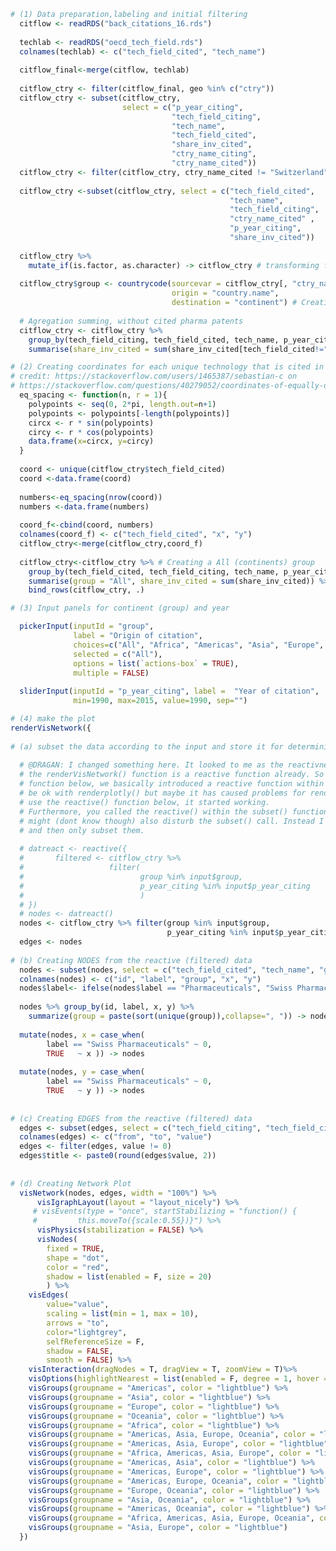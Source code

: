 ```r

# (1) Data preparation,labeling and initial filtering
  citflow <- readRDS("back_citations_16.rds")
  
  techlab <- readRDS("oecd_tech_field.rds")
  colnames(techlab) <- c("tech_field_cited", "tech_name")
  
  citflow_final<-merge(citflow, techlab)
  
  citflow_ctry <- filter(citflow_final, geo %in% c("ctry"))
  citflow_ctry <- subset(citflow_ctry, 
                         select = c("p_year_citing", 
                                    "tech_field_citing", 
                                    "tech_name",
                                    "tech_field_cited", 
                                    "share_inv_cited", 
                                    "ctry_name_citing", 
                                    "ctry_name_cited"))
  citflow_ctry <- filter(citflow_ctry, ctry_name_cited != "Switzerland" & ctry_name_citing=="Switzerland")
  
  citflow_ctry <-subset(citflow_ctry, select = c("tech_field_cited", 
                                                 "tech_name", 
                                                 "tech_field_citing",
                                                 "ctry_name_cited" ,
                                                 "p_year_citing",
                                                 "share_inv_cited"))
  
  citflow_ctry %>% 
    mutate_if(is.factor, as.character) -> citflow_ctry # transforming factors into characters
  
  citflow_ctry$group <- countrycode(sourcevar = citflow_ctry[, "ctry_name_cited"],
                                    origin = "country.name",
                                    destination = "continent") # Creating continent var (group)
  
  # Agregation summing, without cited pharma patents
  citflow_ctry <- citflow_ctry %>% 
    group_by(tech_field_citing, tech_field_cited, tech_name, p_year_citing, group) %>% 
    summarise(share_inv_cited = sum(share_inv_cited[tech_field_cited!="16"], na.rm = TRUE)) 

# (2) Creating coordinates for each unique technology that is cited in a c
# credit: https://stackoverflow.com/users/1465387/sebastian-c on
# https://stackoverflow.com/questions/40279052/coordinates-of-equally-distanced-n-points-on-a-circle-in-r
  eq_spacing <- function(n, r = 1){
    polypoints <- seq(0, 2*pi, length.out=n+1)
    polypoints <- polypoints[-length(polypoints)]
    circx <- r * sin(polypoints)
    circy <- r * cos(polypoints)
    data.frame(x=circx, y=circy)
  }
  
  coord <- unique(citflow_ctry$tech_field_cited)
  coord <-data.frame(coord)
  
  numbers<-eq_spacing(nrow(coord))
  numbers <-data.frame(numbers)
  
  coord_f<-cbind(coord, numbers)
  colnames(coord_f) <- c("tech_field_cited", "x", "y")
  citflow_ctry<-merge(citflow_ctry,coord_f)
  
  citflow_ctry<-citflow_ctry %>% # Creating a All (continents) group
    group_by(tech_field_cited, tech_field_citing, tech_name, p_year_citing,x,y) %>% 
    summarise(group = "All", share_inv_cited = sum(share_inv_cited)) %>%                 
    bind_rows(citflow_ctry, .)

# (3) Input panels for continent (group) and year

  pickerInput(inputId = "group",
              label = "Origin of citation", 
              choices=c("All", "Africa", "Americas", "Asia", "Europe", "Oceania"),
              selected = c("All"),
              options = list(`actions-box` = TRUE),
              multiple = FALSE)
  
  sliderInput(inputId = "p_year_citing", label =  "Year of citation", 
              min=1990, max=2015, value=1990, sep="")

# (4) make the plot
renderVisNetwork({
  
# (a) subset the data according to the input and store it for determining nodes and edges:
  
  # @DRAGAN: I changed something here. It looked to me as the reactivness did not work for some reason.
  # the renderVisNetwork() function is a reactive function already. So when we added the reactive()
  # function below, we basically introduced a reactive function within a reactive function. This seems to
  # be ok with renderplotly() but maybe it has caused problems for renderVisNetwork(). As soon as I didnt
  # use the reactive() function below, it started working.
  # Furthermore, you called the reactive() within the subset() function. I changed this as well now as this
  # might (dont know though) also disturb the subset() call. Instead I first define the nodes and edges data.frames
  # and then only subset them.
  
  # datreact <- reactive({
  #       filtered <- citflow_ctry %>%
  #                   filter(
  #                          group %in% input$group,
  #                          p_year_citing %in% input$p_year_citing
  #                          )
  # })
  # nodes <- datreact()
  nodes <- citflow_ctry %>% filter(group %in% input$group, 
                                   p_year_citing %in% input$p_year_citing)
  edges <- nodes
    
# (b) Creating NODES from the reactive (filtered) data
  nodes <- subset(nodes, select = c("tech_field_cited", "tech_name", "group", "x", "y"))
  colnames(nodes) <- c("id", "label", "group", "x", "y")
  nodes$label<- ifelse(nodes$label == "Pharmaceuticals", "Swiss Pharmaceuticals", nodes$label)
      
  nodes %>% group_by(id, label, x, y) %>%
    summarize(group = paste(sort(unique(group)),collapse=", ")) -> nodes
      
  mutate(nodes, x = case_when(
        label == "Swiss Pharmaceuticals" ~ 0, 
        TRUE   ~ x )) -> nodes
       
  mutate(nodes, y = case_when(
        label == "Swiss Pharmaceuticals" ~ 0, 
        TRUE   ~ y )) -> nodes
      
      
# (c) Creating EDGES from the reactive (filtered) data    
  edges <- subset(edges, select = c("tech_field_citing", "tech_field_cited" ,"share_inv_cited"))
  colnames(edges) <- c("from", "to", "value")
  edges <- filter(edges, value != 0)
  edges$title <- paste0(round(edges$value, 2))
    
  
# (d) Creating Network Plot
  visNetwork(nodes, edges, width = "100%") %>%
      visIgraphLayout(layout = "layout_nicely") %>%
     # visEvents(type = "once", startStabilizing = "function() {
     #         this.moveTo({scale:0.55})}") %>%
      visPhysics(stabilization = FALSE) %>%
      visNodes(
        fixed = TRUE,
        shape = "dot",
        color = "red",
        shadow = list(enabled = F, size = 20)
        ) %>%
    visEdges(
        value="value",
        scaling = list(min = 1, max = 10),
        arrows = "to",
        color="lightgrey",
        selfReferenceSize = F,
        shadow = FALSE,
        smooth = FALSE) %>%
    visInteraction(dragNodes = T, dragView = T, zoomView = T)%>%
    visOptions(highlightNearest = list(enabled = F, degree = 1, hover = T)) %>%
    visGroups(groupname = "Americas", color = "lightblue") %>%
    visGroups(groupname = "Asia", color = "lightblue") %>%
    visGroups(groupname = "Europe", color = "lightblue") %>%
    visGroups(groupname = "Oceania", color = "lightblue") %>%
    visGroups(groupname = "Africa", color = "lightblue") %>%
    visGroups(groupname = "Americas, Asia, Europe, Oceania", color = "lightblue") %>%
    visGroups(groupname = "Americas, Asia, Europe", color = "lightblue") %>%
    visGroups(groupname = "Africa, Americas, Asia, Europe", color = "lightblue") %>%
    visGroups(groupname = "Americas, Asia", color = "lightblue") %>%
    visGroups(groupname = "Americas, Europe", color = "lightblue") %>%
    visGroups(groupname = "Americas, Europe, Oceania", color = "lightblue") %>%
    visGroups(groupname = "Europe, Oceania", color = "lightblue") %>%
    visGroups(groupname = "Asia, Oceania", color = "lightblue") %>%
    visGroups(groupname = "Americas, Oceania", color = "lightblue") %>%
    visGroups(groupname = "Africa, Americas, Asia, Europe, Oceania", color = "lightblue") %>%
    visGroups(groupname = "Asia, Europe", color = "lightblue")
  })    

```